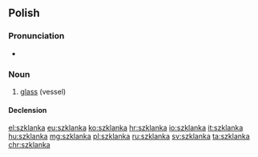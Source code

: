 ==Polish==

===Pronunciation===
* {{IPA|[ˈʂklanka]|lang=pl}}

===Noun===
{{head|pl|noun|g=f|diminutive|szklaneczka}}

# [[glass]] (vessel)

====Declension====
{{pl-decl-noun-ka|szklan}}

[[el:szklanka]]
[[eu:szklanka]]
[[ko:szklanka]]
[[hr:szklanka]]
[[io:szklanka]]
[[it:szklanka]]
[[hu:szklanka]]
[[mg:szklanka]]
[[pl:szklanka]]
[[ru:szklanka]]
[[sv:szklanka]]
[[ta:szklanka]]
[[chr:szklanka]]